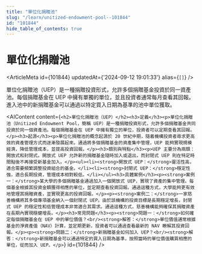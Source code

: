 ```yaml
---
title: "單位化捐贈池"
slug: "/learn/unitized-endowment-pool--101844"
id: "101844"
hide_table_of_contents: true
---
```



# 單位化捐贈池

<ArticleMeta id={101844} updatedAt={'2024-09-12 19:01:33'} alias={`[]`} />
<div className='border-solid border-b border-t-0 my-4 border-[var(--ifm-color-gray-300)]' />

單位化捐贈池（UEP）是一種捐贈投資形式，允許多個捐贈基金投資於同一資產池。每個捐贈基金在 UEP 中擁有單獨的單位，並且投資者通常每月查看其回報。進入池中的新捐贈基金可以通過以特定買入日期為基準的池中單位獲取。

<AIContent content={`<h2>單位化捐贈池（UEP）</h2><h3>定義</h3><p>單位化捐贈池（Unitized Endowment Pool，簡稱 UEP）是一種捐贈投資形式，允許多個捐贈基金共同投資於同一個資產池。每個捐贈基金在 UEP 中擁有獨立的單位，投資者可以定期查看其回報。</p><h3>起源</h3><p>單位化捐贈池的概念起源於 20 世紀中期，隨着機構投資者尋求更高效的資產管理方式而逐漸發展起來。通過將多個捐贈基金的資產集中管理，UEP 能夠實現規模經濟，降低管理成本，並提高投資回報。</p><h3>類別與特點</h3><p>UEP 主要分為兩類：開放式和封閉式。開放式 UEP 允許新的捐贈基金隨時加入或退出，而封閉式 UEP 則在特定時間點後不再接受新基金加入。</p><ul><li><strong>開放式 UEP：</strong>靈活性高，適合需要頻繁調整投資組合的基金。</li><li><strong>封閉式 UEP：</strong>穩定性強，適合長期投資，管理成本相對較低。</li></ul><h3>具體案例</h3><p><strong>案例一：</strong>某大學的多個捐贈基金通過加入一個開放式 UEP，實現了資產的集中管理。每個基金根據其投資金額獲得相應的單位，並定期查看投資回報。通過這種方式，大學能夠更有效地管理其捐贈資產，並實現更高的投資回報。</p><p><strong>案例二：</strong>一家慈善機構將其多個專項基金納入一個封閉式 UEP。由於該機構的投資目標是長期穩定增長，封閉式 UEP 的穩定性和低管理成本非常適合其需求。通過這種方式，慈善機構能夠確保其捐贈資產在長期內實現穩健增長。</p><h3>常見問題</h3><p><strong>問題一：</strong>如何確定每個捐贈基金在 UEP 中的單位價值？<br/><strong>解答：</strong>單位價值通常根據基金的淨資產值（NAV）計算，並定期更新，投資者可以通過查看最新的 NAV 瞭解其投資回報。</p><p><strong>問題二：</strong>新捐贈基金如何加入 UEP？<br/><strong>解答：</strong>新捐贈基金可以通過特定的買入日期為基準，按照當時的單位價值購買相應的單位，從而加入 UEP。</p>`} id={101844} />

